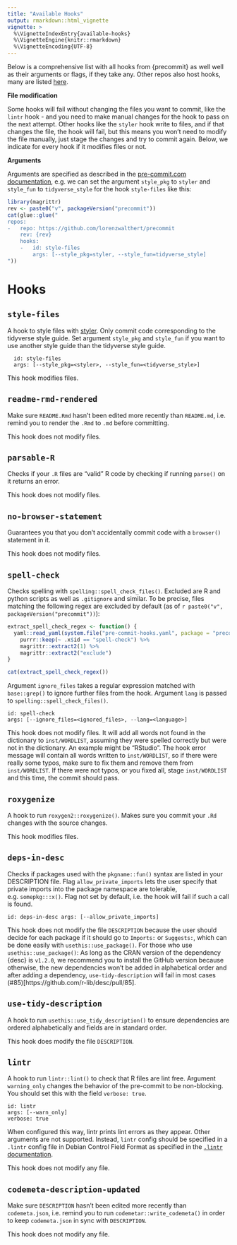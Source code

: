 ```yaml
---
title: "Available Hooks"
output: rmarkdown::html_vignette
vignette: >
  %\VignetteIndexEntry{available-hooks}
  %\VignetteEngine{knitr::rmarkdown}
  %\VignetteEncoding{UTF-8}
---
```


Below is a comprehensive list with all hooks from {precommit} as well well as
their arguments or flags, if they take any. Other repos also host hooks, many
are listed [here](https://pre-commit.com/hooks.html).

**File modification**

Some hooks will fail without changing the files you want to commit, like the
`lintr` hook - and you need to make manual changes for the hook to pass on the
next attempt. Other hooks like the `styler` hook write to files, and if that
changes the file, the hook will fail, but this means you won't need to modify
the file manually, just stage the changes and try to commit again. Below, we
indicate for every hook if it modifies files or not.

**Arguments**

Arguments are specified as described in the [pre-commit.com
documentation](https://pre-commit.com/#passing-arguments-to-hooks), e.g. we can
set the argument `style_pkg` to `styler` and `style_fun` to `tidyverse_style`
for the hook `style-files` like this:

```r
library(magrittr)
rev <- paste0("v", packageVersion("precommit"))
cat(glue::glue("
repos:
-   repo: https://github.com/lorenzwalthert/precommit
    rev: {rev}
    hooks:
    -   id: style-files
        args: [--style_pkg=styler, --style_fun=tidyverse_style]
"))
```

# Hooks

## `style-files`

A hook to style files with [styler](https://styler.r-lib.org). Only commit code
corresponding to the tidyverse style guide. Set argument `style_pkg` and
`style_fun` if you want to use another style guide than the tidyverse style
guide.

```
  id: style-files
  args: [--style_pkg=<styler>, --style_fun=<tidyverse_style>]
```

This hook modifies files.

## `readme-rmd-rendered`

Make sure `README.Rmd` hasn't been edited more recently than `README.md`, i.e.
remind you to render the `.Rmd` to `.md` before committing.

This hook does not modify files.

## `parsable-R`

Checks if your `.R` files are "valid" R code by checking if running `parse()` on
it returns an error.

This hook does not modify files.

## `no-browser-statement`

Guarantees you that you don't accidentally commit code with a `browser()`
statement in it.

This hook does not modify files.

## `spell-check`

Checks spelling with `spelling::spell_check_files()`. Excluded are R and python
scripts as well as `.gitignore` and similar. To be precise, files matching the
following regex are excluded by default (as of `r paste0("v", packageVersion("precommit"))`):

```r
extract_spell_check_regex <- function() {
  yaml::read_yaml(system.file("pre-commit-hooks.yaml", package = "precommit")) %>%
    purrr::keep(~ .x$id == "spell-check") %>%
    magrittr::extract2(1) %>%
    magrittr::extract2("exclude")
}

cat(extract_spell_check_regex())
```

Argument `ignore_files` takes a regular expression matched with `base::grep()`
to ignore further files from the hook. Argument `lang` is passed to
`spelling::spell_check_files()`.

```
id: spell-check
args: [--ignore_files=<ignored_files>, --lang=<language>]
```

This hook does not modify files. It will add all words not found in the
dictionary to `inst/WORDLIST`, assuming they were spelled correctly but were not
in the dictionary. An example might be "RStudio". The hook error message will
contain all words written to `inst/WORDLIST`, so if there were really some
typos, make sure to fix them and remove them from `inst/WORDLIST`. If there were
not typos, or you fixed all, stage `inst/WORDLIST` and this time, the commit
should pass.

## `roxygenize`

A hook to run `roxygen2::roxygenize()`. Makes sure you commit your `.Rd` changes
with the source changes.

This hook modifies files.

## `deps-in-desc`

Checks if packages used with the `pkgname::fun()` syntax are listed in your
DESCRIPTION file. Flag `allow_private_imports` lets the user specify that
private imports into the package namespace are tolerable, e.g. `somepkg:::x()`.
Flag not set by default, i.e. the hook will fail if such a call is found.

```
id: deps-in-desc args: [--allow_private_imports] 
```

This hook does not modify the file `DESCRIPTION` because the user should decide
for each package if it should go to `Imports:` or `Suggests:`, which can be done
easily with `usethis::use_package()`. For those who use
`usethis::use_package()`: As long as the CRAN version of the dependency {desc}
is `v1.2.0`, we recommend you to install the GitHub version because otherwise,
the new dependencies won't be added in alphabetical order and after adding a
dependency, `use-tidy-description` will fail in most cases
(#85)[https://github.com/r-lib/desc/pull/85].

## `use-tidy-description`

A hook to run `usethis::use_tidy_description()` to ensure dependencies are
ordered alphabetically and fields are in standard order.

This hook does modify the file `DESCRIPTION`.

## `lintr`

A hook to run `lintr::lint()` to check that R files are lint free. Argument
`warning_only` changes the behavior of the pre-commit to be non-blocking. You
should set this with the field `verbose: true`.

```
id: lintr
args: [--warn_only]
verbose: true
```

When configured this way, lintr prints lint errors as they appear. Other
arguments are not supported. Instead, `lintr` config should be specified in a
`.lintr` config file in Debian Control Field Format as specified in the
[`.lintr` documentation](https://github.com/jimhester/lintr#project-configuration).

This hook does not modify any file.

## `codemeta-description-updated`

Make sure `DESCRIPTION` hasn't been edited more recently than `codemeta.json`,
i.e. remind you to run `codemetar::write_codemeta()` in order to keep
`codemeta.json` in sync with `DESCRIPTION`.

This hook does not modify any file.

